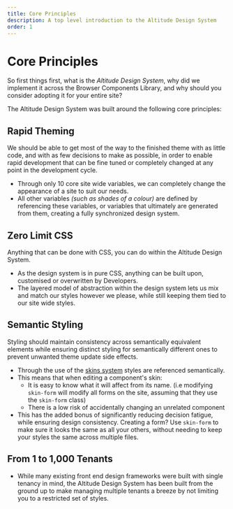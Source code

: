 ```yaml
---
title: Core Principles
description: A top level introduction to the Altitude Design System
order: 1
---
```


# Core Principles

So first things first, what is the _Altitude Design System_, why did we implement it across the Browser Components Library, and why should you consider adopting it for your entire site?

The Altitude Design System was built around the following core principles:

## Rapid Theming

We should be able to get most of the way to the finished theme with as little code, and with as few decisions to make as possible, in order to enable rapid development that can be fine tuned or completely changed at any point in the development cycle.

- Through only 10 core site wide variables, we can completely change the appearance of a site to suit our needs.
- All other variables _(such as shades of a colour)_ are defined by referencing these variables, or variables that ultimately are generated from them, creating a fully synchronized design system.

## Zero Limit CSS

Anything that can be done with CSS, you can do within the Altitude Design System.

- As the design system is in pure CSS, anything can be built upon, customised or overwritten by Developers.
- The layered model of abstraction within the design system lets us mix and match our styles however we please, while still keeping them tied to our site wide styles.

## Semantic Styling

Styling should maintain consistency across semantically equivalent elements while ensuring distinct styling for semantically different ones to prevent unwanted theme update side effects.

- Through the use of the [skins system](/docs/browser-components/v0.2.0/design/skins) styles are referenced semantically.
- This means that when editing a component's skin:
  - It is easy to know what it will affect from its name. (i.e modifying `skin-form` will modify all forms on the site, assuming that they use the `skin-form` class)
  - There is a low risk of accidentally changing an unrelated component
- This has the added bonus of significantly reducing decision fatigue, while ensuring design consistency. Creating a form? Use `skin-form` to make sure it looks the same as all your others, without needing to keep your styles the same across multiple files.

## From 1 to 1,000 Tenants

- While many existing front end design frameworks were built with single tenancy in mind, the Altitude Design System has been built from the ground up to make managing multiple tenants a breeze by not limiting you to a restricted set of styles.
